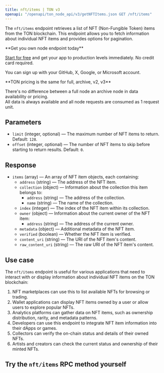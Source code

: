 ---
title: nft/items | TON v3
openapi: "/openapi/ton_node_api/v3/getNFTItems.json GET /nft/items"
---

The `nft/items` endpoint retrieves a list of NFT (Non-Fungible Token) items from the TON blockchain. This endpoint allows you to fetch information about individual NFT items and provides options for pagination.

<Check>
**Get you own node endpoint today**

[Start for free](https://console.chainstack.com/) and get your app to production levels immediately. No credit card required.

You can sign up with your GitHub, X, Google, or Microsoft account.
</Check>

<Note>
**TON pricing is the same for full, archive, v2, v3**

There's no difference between a full node an archive node in data availability or pricing.  
All data is always available and all node requests are consumed as 1 request unit.
</Note>

  

## Parameters

* `limit` (integer, optional) — The maximum number of NFT items to return. Default: `128`.
* `offset` (integer, optional) — The number of NFT items to skip before starting to return results. Default: `0`.

## Response

* `items` (array) — An array of NFT item objects, each containing:
  + `address` (string) — The address of the NFT item.
  + `collection` (object) — Information about the collection this item belongs to:
    - `address` (string) — The address of the collection.
    - `name` (string) — The name of the collection.
  + `index` (integer) — The index of the NFT item within its collection.
  + `owner` (object) — Information about the current owner of the NFT item:
    - `address` (string) — The address of the current owner.
  + `metadata` (object) — Additional metadata of the NFT item.
  + `verified` (boolean) — Whether the NFT item is verified.
  + `content_uri` (string) — The URI of the NFT item's content.
  + `raw_content_uri` (string) — The raw URI of the NFT item's content.

## Use case

The `nft/items` endpoint is useful for various applications that need to interact with or display information about individual NFT items on the TON blockchain:

1. NFT marketplaces can use this to list available NFTs for browsing or trading.
2. Wallet applications can display NFT items owned by a user or allow users to explore popular NFTs.
3. Analytics platforms can gather data on NFT items, such as ownership distribution, rarity, and metadata patterns.
4. Developers can use this endpoint to integrate NFT item information into their dApps or games.
5. Collectors can verify the on-chain status and details of their owned NFTs.
6. Artists and creators can check the current status and ownership of their minted NFTs.

## Try the `nft/items` RPC method yourself